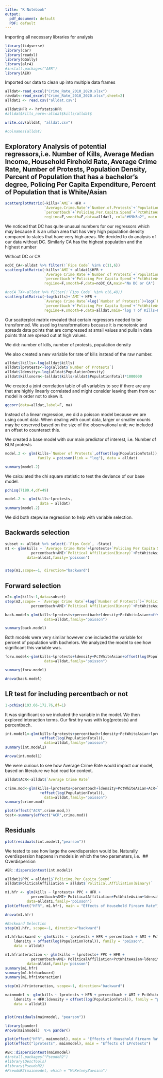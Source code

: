 ```yaml
---
title: "R Notebook"
output:
  pdf_document: default
  PDF: default
---
```


Importing all necessary libraries for analysis

```r
library(tidyverse)
library(car)
library(readxl)
library(GGally)
library(alr4)
#install.packages("AER")
library(AER)
```

Imported our data to clean up into multiple data frames 

```r
alldat<-read_excel("Crime_Rate_2010_2020.xlsx")
rawdat<-read_excel("Crime_Rate_2010_2020.xlsx",sheet=2)
alldat1 <- read.csv("alldat.csv")

```

```r
alldat$HFR <- hrfstats$HFR
#alldat$kills_norm<-alldat$kills/alldat$
```

```r
write.csv(alldat, "alldat.csv")
```


```r
#colnames(alldat)
```
## Exploratory Analysis of potential regressors,i.e. Number of Kills, Average Median Income, Household Firehold Rate, Average Crime Rate, Number of Protests, Population Density, Percent of Population that has a bachelor's degree, Policing Per Capita Expenditure, Percent of Population that is White/Asian

```r
scatterplotMatrix(~kills+`AMI`+ HFR +
                  `Average.Crime.Rate`+`Number.of.Protests`+`PopulationDensity`+
                  `percentbach`+`Policing.Per.Capita.Spend`+`PctWhiteAsian`,
                  regLine=F,smooth=F,data=alldat1, col="#69b3a2", main = "Scatterplot Matrix of All Possible Regressors")
```
We noticed that DC has quite unusual numbers for our regressors which may because it is an urban area that has very high population density compared to states that have very high areas. We decided to do analysis of our data without DC. Similarly CA has the highest population and the highest number 

Without DC or CA
```r

noDC_CA<-alldat %>% filter(!`Fips Code` %in% c(11,6))  
scatterplotMatrix(~kills+`AMI`+ alldat1$HFR +
                  `Average Crime Rate`+`Number of Protests`+`PopulationDensity`+
                  `percentbach`+`Policing Per Capita Spend`+`PctWhiteAsian`,
                  regLine=F,smooth=F,data=noDC_CA,main="No DC or CA")
```
```r
#noCA_TX<-alldat %>% filter(!`Fips Code` %in% c(6,48))  
scatterplotMatrix(~log(kills)+`AMI`+ HFR +
                  `Average Crime Rate`+log(`Number of Protests`)+log(`PopulationDensity`)+
                  `percentbach`+`Policing Per Capita Spend`+`PctWhiteAsian`,
                  regLine=F,smooth=F,data=alldat,main="log T of Kills+Protests+Density")
```
Our scatterplot matrix revealed that certain regressors needed to be transformed. We used log transformations because it is monotonic and spreads data points that are compressed at small values and pulls in data points that are spread out at high values. 

We did: number of kills, number of protests, population density

We also created a new variable for rate of kills instead of the raw number.

```r
alldat$lkills<-log(alldat$kills)
alldat$lprotests<-log(alldat$`Number of Protests`)
alldat$ldensity<-log(alldat$PopulationDensity)
alldat$killsnorm<-(alldat$kills/alldat$PopulationTotal)*1000000
```

We created a joint correlation table of all variables to see if there are any that are highly linearly correlated and might consider leaving them from our model in order not to skew it. 

```r
ggcorr(data=alldat,label=F, ma)

```
Instead of a linear regression, we did a poisson model because we are using count data. When dealing with count data, larger or smaller counts may be observed based on the size of the observational unit; we included an offset to counteract this.

We created a base model with our main predictor of interest, i.e. Number of BLM protests 
```r
model.2 <- glm(kills~`Number of Protests`,offset(log(PopulationTotal)),
               family = poisson(link = "log"), data = alldat)

summary(model.2)
```
We calculated the chi square statistic to test the deviance of our base model. 

```r
pchisq(7189.4,df=49)
```


```r
model.2 <- glm(kills~lprotests,
                data = alldat)
summary(model.2)
```
We did both stepwise regression to help with variable selection. 


## Backwards selection 

```r
subset <- alldat %>% select(-`Fips Code`, -State)
m1 <- glm(kills ~ `Average Crime Rate`+lprotests+`Policing Per Capita Spend` +
            percentbach+AMI+`Political Affiliation(Binary)`+PctWhiteAsian+ldensity+offset(log(PopulationTotal)), 
          data=alldat,family='poisson')


step(m1,scope=~1, direction="backward")

```
## Forward selection

```r
m2<-glm(kills~1,data=subset)
step(m2,scope= ~ `Average Crime Rate`+log(`Number of Protests`)+`Policing Per Capita Spend`+ HFR+
            percentbach+AMI+`Political Affiliation(Binary)`+PctWhiteAsian+log(PopulationDensity)+offset(log(PopulationTotal)), direction="forward")


```
```r
back.model<-glm(kills~lprotests+percentbach+ldensity+PctWhiteAsian+offset(log(PopulationTotal)),
                  data=alldat,family="poisson")
```

```r
summary(back.model)
```

Both models were very similar however one included the variable for percent of population with bachelors. We analyzed the model to see how significant this variable was. 
```r
forw.model<-glm(kills~lprotests+ldensity+PctWhiteAsian+offset(log(PopulationTotal)),
                  data=alldat,family="poisson")

summary(forw.model)
```
```r
Anova(back.model)
```
## LR test for including percentbach or not

```r
1-pchisq(193.66-172.76,df=1)
```
It was significant so we included the variable in the model. We then explored interaction terms. Our first try was with log(protests) and percentbach. 

```r
int.model1<-glm(kills~lprotests+percentbach+ldensity+PctWhiteAsian+lprotests:percentbach
                +offset(log(PopulationTotal)),
                  data=alldat,family="poisson")
summary(int.model1)
```

```r
Anova(int.model1)
```

We were curious to see how Average Crime Rate would impact our model, based on literature we had read for context. 
```r
alldat$ACR<-alldat$`Average Crime Rate`

crime.mod<-glm(kills~lprotests+percentbach+ldensity+PctWhiteAsian+ACR+lprotests:percentbach
                +offset(log(PopulationTotal)),
                  data=alldat,family="poisson")
summary(crime.mod)
```

```r
plot(effect("ACR",crime.mod,))
test<-summary(effect("ACR",crime.mod))

```
## Residuals
```r
plot(residuals(int.model1,"pearson"))

```
We tested to see how large the overdispersion would be. Naturally overdispersion happens in models in which the two parameters, i.e. 
## Overdispersion
```r
AER::dispersiontest(int.model1)
```

```r
alldat1$PPC = alldat1$`Policing.Per.Capita.Spend`
alldat$PoliticalAffiliation = alldat$`Political.Affiliation(Binary)`

m1.hfr <- glm(kills ~ lprotests+ PPC + HFR +
            percentbach+AMI+ PoliticalAffiliation+PctWhiteAsian+ldensity+offset(log(PopulationTotal)), 
          data=alldat1,family='poisson')
plot(effect("HFR", m1.hfr), main = "Effects of Household Firearm Rate")
```


```r
Anova(m1.hfr)
```
```r
#Backward Selection
step(m1.hfr, scope=~1, direction="backward")

```

```r
m1.hfrbackward <- glm(kills ~ lprotests + HFR + percentbach + AMI + PctWhiteAsian + 
    ldensity + offset(log(PopulationTotal)), family = "poisson", 
    data = alldat)

m1.hfrinteraction <- glm(kills ~ lprotests+ PPC + HFR +
            percentbach+AMI+ PoliticalAffiliation+PctWhiteAsian+ldensity+ ldensity:HFR + offset(log(PopulationTotal)), 
          data=alldat,family='poisson')
summary(m1.hfr)
summary(m1.hfrbackward)
summary(m1.hfrinteraction)
```

```r
step(m1.hfrinteraction, scope=~1, direction="backward")
```

```r
mainmodel <- glm(kills ~ lprotests + HFR + percentbach + AMI + PctWhiteAsian + 
    ldensity + HFR:ldensity + offset(log(PopulationTotal)), family = "poisson", 
    data = alldat1)


plot(residuals(mainmodel, "pearson"))
```
```r
library(pander)
Anova(mainmodel)  %>% pander()


```


```r
plot(effect("HFR", mainmodel), main = "Effects of Household Firearm Rate")
plot(effect("lprotests", mainmodel), main = "Effects of LProtests")
```

```r
AER::dispersiontest(mainmodel)
#install.packages("PseudoR2")
#library(DescTools)
#library(PseudoR2)
#PseudoR2(mainmodel, which = "McKelveyZavoina")
```




